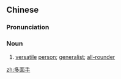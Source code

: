 ==Chinese==
{{zh-forms|type=21}}

===Pronunciation===
{{zh-pron
|m=duōmiànshǒu
|cat=n
}}

===Noun===
{{zh-noun}}

# [[versatile]] [[person]]; [[generalist]]; [[all-rounder]]

[[zh:多面手]]